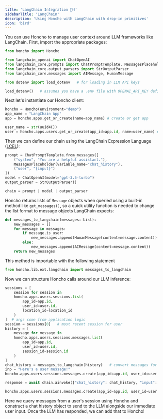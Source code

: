 ```yaml
---
title: 'LangChain Integration 🦜⛓️' 
sidebarTitle: 'LangChain'
description: 'Using Honcho with LangChain with drop-in primitives'
icon: 'bird'
---
```


You can use Honcho to manage user context around LLM frameworks like LangChain. First, import the appropriate packages:

```python
from honcho import Honcho

from langchain_openai import ChatOpenAI
from langchain_core.prompts import ChatPromptTemplate, MessagesPlaceholder
from langchain_core.output_parsers import StrOutputParser
from langchain_core.messages import AIMessage, HumanMessage

from dotenv import load_dotenv   # for loading in LLM API keys

load_dotenv()   # assumes you have a .env file with OPENAI_API_KEY defined
```

Next let's instantiate our Honcho client:

```python
honcho = Honcho(environment="demo")
app_name = "LangChain App"
app = honcho.apps.get_or_create(name=app_name) # create or get app

user_name = str(uuid4())
user = honcho.apps.users.get_or_create(app_id=app.id, name=user_name) # create or get user
```

Then we can define our chain using the LangChain Expression Language ([LCEL](https://python.langchain.com/docs/expression_language/why)):
```python
prompt = ChatPromptTemplate.from_messages([
    ("system", "You are a helpful assistant."),
    MessagesPlaceholder(variable_name="chat_history"),
    ("user", "{input}")
])
model = ChatOpenAI(model="gpt-3.5-turbo")
output_parser = StrOutputParser()

chain = prompt | model | output_parser
```

Honcho returns lists of `Message` objects when queried using a built-in method like `get_messages()`, so a quick utility function is needed to change the list format to message objects LangChain expects:

```python
def messages_to_langchain(messages: List):
    new_messages = []
    for message in messages:
        if message.is_user:
            new_messages.append(HumanMessage(content=message.content))
        else:
            new_messages.append(AIMessage(content=message.content))
    return new_messages
```

This method is importable with the following statement

```python
from honcho.lib.ext.langchain import messages_to_langchain
```

Now we can structure Honcho calls around our LLM inference:
```python
sessions = [
    session for session in 
    honcho.apps.users.sessions.list(
        app_id=app.id,
        user_id=user.id,
        location_id=location_id
    ) 
]  # args come from application logic
session = sessions[0]   # most recent session for user
history = [
    message for message in 
    honcho.apps.users.sessions.messages.list(
        app_id=app.id,
        user_id=user.id,
        session_id=session.id
    )
]
chat_history = messages_to_langchain(history)   # convert messages for LangChain
inp = "Here's a user message!"
honcho.apps.users.sessions.messages.create(app_id=app.id, user_id=user.id, is_user=True, content=inp)

response = await chain.ainvoke({"chat_history": chat_history, "input": inp})

honcho.apps.users.sessions.messages.create(app_id=app.id, user_id=user.id, is_user=False, content=response)
```

Here we query messages from a user's session using Honcho and construct a chat history object to send to the LLM alongside our immediate user input. Once the LLM has responded, we can add that to Honcho!
